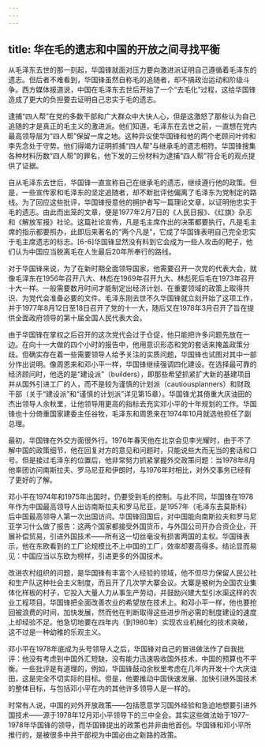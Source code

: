 ```yaml
---
---
---
```

title: 华在毛的遗志和中国的开放之间寻找平衡
---



从毛泽东去世的那一刻起，华国锋就面对压力要向激进派证明自己遵循着毛泽东的遗志。但后者不难看到，华国锋虽然自称毛的追随者，却不搞政治运动和阶级斗争。西方媒体报道说，中国在毛泽东去世后开始了一个“去毛化”过程，这给华国锋造成了更大的负担要去证明自己忠实于毛的遗志。

逮捕“四人帮”在党的多数干部和广大群众中大快人心，但是这激怒了那些认为自己追随的才是真正的毛主义的激进派。他们知道，毛泽东在去世之前，一直想在党内最高领导层为“四人帮”保留一席之地。这种异议使华国锋和他的两个老顾问叶帅和李先念处于守势。他们得竭力证明抓捕“四人帮”与继承毛的遗志相符。华国锋搜集各种材料历数“四人帮”的罪名，他下发的三份材料为逮捕“四人帮”符合毛的观点提供了证据。

自从毛泽东去世后，华国锋一直宣称自己在继承毛的遗志，继续遵行他的政策。但是，一些宣传家和毛泽东的坚定追随者，却不断批评他偏离了毛泽东为党制定的路线。为了回应这些批评，华国锋授意他的拥护者写一篇理论文章，以证明他忠实于毛的遗志。由此而出笼的文章，便是1977年2月7日的《人民日报》、《红旗》杂志和《解放军报》社论。这篇社论宣佈，凡是毛主席作出的决策都要执行，凡是毛主席的指示都要照办，此即后来著名的“两个凡是”，它成了华国锋表明自己完全忠实于毛主席遗志的标志。[6-6]华国锋显然没有料到它会成为一些人攻击的靶子，他们认为中国应当脱离毛在人生最后20年所奉行的路线。

对于华国锋来说，为了在新时期全面领导国家，他需要召开一次党的代表大会，就像毛泽东在1956年召开八大、林彪在1969年召开九大、林彪死后毛在1973年召开十大一样。一般需要数月时间才能制定出经济计划、在重要领域的政策上取得共识、为党代会准备必要的文件。毛泽东刚去世不久华国锋就立刻开始了这项工作，并于1977年8月12日至18日召开了党的十一大，随后又在1978年3月召开了旨在提供全面政府领导的第十届全国人民代表大会。

由于华国锋在掌权之后召开的这次党代会过于仓促，他只能把许多问题先放在一边。在向十一大做的四个小时的报告中，他用意识形态和党的套话来掩盖政策分歧。但确实存在着一些需要领导人给予关注的实质问题，华国锋也试图对其中一部分作出说明。像周恩来和邓小平一样，华国锋继续强调四化建设。在选择最可靠的经济顾问时，他选的是“建设派”（builders），即那些希望抓紧扩大新的基建项目并从国外引进工厂的人，而不是较为谨慎的计划派（cautiousplanners）和财政干部（关于“建设派”和“谨慎的计划派”详见第15章）。华国锋尤其倚重大庆油田的杰出领导人余秋里，让他领导用更高的指标去充实邓小平的十年规划的工作。华国锋也十分倚重国家建委主任谷牧，毛泽东和周恩来在1974年10月就选他担任了副总理。

最初，华国锋在外交方面很外行。1976年春天他在北京会见李光耀时，由于不了解中国的政策细节，他在回复对方的意见和问题时，只能说些大而无当的套话和口号。但是接过毛泽东的位置后，他非常努力抓紧掌握外交政策问题：当1978年8月他率团访问南斯拉夫、罗马尼亚和伊朗时，与1976年时相比，对外交事务已经有了更好的了解。

邓小平在1974年和1975年出国时，仍要受到毛的控制。与此不同，华国锋在1978年作为中国最高领导人出访南斯拉夫和罗马尼亚，是1957年（毛泽东去莫斯科）后中国最高领导人第一次出国访问。华国锋回国后，对中国能向南斯拉夫和罗马尼亚学习什么做了报告：这两个国家都接受外国货币，与外国公司开办合资企业，开展补偿贸易，引进外国技术——所有这一切丝毫没有损害两国的主权。华国锋表示，他在东欧看到的工厂论规模比不上中国的工厂，效率却要高得多。结论显而易见：中国应当以东欧为榜样，引进更多的外国技术。

改进农村组织的问题，是华国锋有丰富个人经验的领域，他不但尽力保留人民公社和生产队这种社会主义制度，而且开了几次学大寨会议。大寨是被树为全国农业集体化样板的村子，它投入大量人力从事生产劳动，并鼓励兴建大型引水渠这样的农业工程项目。华国锋把全面改善农业的希望放在技术上。和邓小平一样，他也要抢回被浪费的时间，加快发展，然而他在判断取得这些进步所必需的制度建设的速度上却经验不足。他急切地要在四年内（到1980年）实现农业机械化的技术突破，这不过是一种幼稚的乐观主义。

邓小平在1978年底成为头号领导人之后，华国锋对自己的冒进做法作了自我批评：他没有考虑到中国外汇短缺，没有能力迅速吸收国外技术，中国的预算也不平衡。一些批评是有道理的，例如，华国锋鼓动余秋里考虑在几年内开发十个大庆油田，这是完全不切实际的目标。但是，他要推动中国快速发展、加快引进外国技术的整体目标，与包括邓小平在内的其他许多领导人是一样的。

时常有人说，中国的对外开放政策——包括愿意学习国外经验和急迫地想要引进外国技术——源于1978年12月邓小平领导下的三中全会。其实这些做法始于1977–1978年华国锋的领导，而华国锋提出的政策也并非由他首创。华国锋和邓小平所推行的，是被很多中共干部视为中国必由之新路的政策。